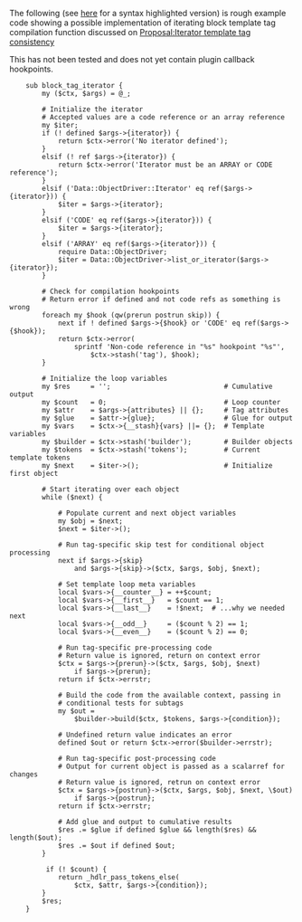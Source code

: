 The following (see [http://pastie.textmate.org/246007 here] for a syntax highlighted version) is rough example code showing a possible implementation of iterating block template tag compilation function discussed on [[Proposal:Iterator template tag consistency]]

This has not been tested and does not yet contain plugin callback hookpoints.

<pre>
    sub block_tag_iterator {
        my ($ctx, $args) = @_;

        # Initialize the iterator
        # Accepted values are a code reference or an array reference
        my $iter;
        if (! defined $args->{iterator}) {
            return $ctx->error('No iterator defined');
        }
        elsif (! ref $args->{iterator}) {
            return $ctx->error('Iterator must be an ARRAY or CODE reference');
        }
        elsif ('Data::ObjectDriver::Iterator' eq ref($args->{iterator})) {
            $iter = $args->{iterator};
        }
        elsif ('CODE' eq ref($args->{iterator})) {
            $iter = $args->{iterator};
        }
        elsif ('ARRAY' eq ref($args->{iterator})) {
            require Data::ObjectDriver;
            $iter = Data::ObjectDriver->list_or_iterator($args->{iterator});        
        }

        # Check for compilation hookpoints
        # Return error if defined and not code refs as something is wrong
        foreach my $hook (qw(prerun postrun skip)) {
            next if ! defined $args->{$hook} or 'CODE' eq ref($args->{$hook});
            return $ctx->error(
                sprintf 'Non-code reference in "%s" hookpoint "%s"',
                    $ctx->stash('tag'), $hook);
        }

        # Initialize the loop variables
        my $res     = '';                            # Cumulative output
        my $count   = 0;                             # Loop counter
        my $attr    = $args->{attributes} || {};     # Tag attributes
        my $glue    = $attr->{glue};                 # Glue for output
        my $vars    = $ctx->{__stash}{vars} ||= {};  # Template variables
        my $builder = $ctx->stash('builder');        # Builder objects
        my $tokens  = $ctx->stash('tokens');         # Current template tokens
        my $next    = $iter->();                     # Initialize first object

        # Start iterating over each object
        while ($next) {

            # Populate current and next object variables
            my $obj = $next;        
            $next = $iter->();

            # Run tag-specific skip test for conditional object processing
            next if $args->{skip}
                and $args->{skip}->($ctx, $args, $obj, $next);
        
            # Set template loop meta variables
            local $vars->{__counter__} = ++$count;
            local $vars->{__first__}   = $count == 1;
            local $vars->{__last__}    = !$next;  # ...why we needed next
            local $vars->{__odd__}     = ($count % 2) == 1;
            local $vars->{__even__}    = ($count % 2) == 0;

            # Run tag-specific pre-processing code
            # Return value is ignored, return on context error
            $ctx = $args->{prerun}->($ctx, $args, $obj, $next)
                if $args->{prerun};
            return if $ctx->errstr;

            # Build the code from the available context, passing in
            # conditional tests for subtags
            my $out =
                $builder->build($ctx, $tokens, $args->{condition});

            # Undefined return value indicates an error
            defined $out or return $ctx->error($builder->errstr);
    
            # Run tag-specific post-processing code
            # Output for current object is passed as a scalarref for changes
            # Return value is ignored, retrun on context error
            $ctx = $args->{postrun}->($ctx, $args, $obj, $next, \$out)
                if $args->{postrun};
            return if $ctx->errstr;

            # Add glue and output to cumulative results
            $res .= $glue if defined $glue && length($res) && length($out);
            $res .= $out if defined $out;
        }

         if (! $count) {
            return _hdlr_pass_tokens_else(
                $ctx, $attr, $args->{condition});
        }
        $res;
    }
</pre>
